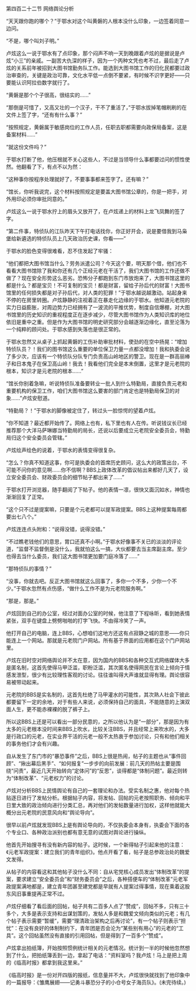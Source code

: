 

第四百二十二节 网络舆论分析

“天天跟你跑的哪个？”于鄂水对这个叫黄磐的人根本没什么印象，一边签着同意一边问。

“不是，哪个叫刘子明。”

卢炫这么一说于鄂水有了点印象，那个闷声不响一天到晚跟着卢炫的是据说是卢炫“小三”的亲戚。一副苦大仇深的样子，因为一个丙种文凭也考不过，最后走了卢炫的关系前年被招到大图书馆勤务队工作。能选到大图书馆工作的归化民都要过政治审查的，关键是政治可靠，文化水平低一点倒不要紧，有时候不识字更好――只要能认识阿拉伯数字就行了。

“黄磐是那个个子很高，很结实的……”

“那倒是可惜了，又高又壮的一个汉子，干不了重活了，”于鄂水拔掉笔帽刷刷的在文件上签了字，“还有有什么事？”

“按照规定，黄磐属于敏感岗位的工作人员，任职去职都需要向政保局备案，这是备案材料……”

“就这份文件吗？”

于鄂水打断了他，他压根就不关心这些人，不过是当领导什么事都要过问的惯性使然。他翻看了下，有点不以为然：

“这种事你按程序处理就好了，不要事事都来签字了。还有嘛？”

“馆长，你听我说完，这个材料按照规定是要盖大图书馆公章的，你是一把手，对外用印必须你审批同意的。”

卢炫这么一说于鄂水拧上的眉头又放开了，在卢炫递上的材料上龙飞凤舞的签了字。

“第二件事，特侦队的江队昨天下午打电话找你，你正好开会，说是要借我到马枭堡给新遴选的特侦队员上几天政治历史课，你看――”

于鄂水的脸色变得很难看，忍不住发起了牢骚：

“他们都把大图书馆当什么？劳务派遣公司？今天这个要，明天那个借，他们也不看看大图书馆除了我和你还有几个正经元老在干活了，我们大图书馆的工作还做不做了？现在安全形势这么恶劣。恐怖分子都跑到东门市放炮来了，大图书馆这里的都是什么？都是宝贝！不可复制的宝贝！都是财富，留给子孙后代的财富！大图书馆里的任何损失都是对子孙后代，对人类的犯罪！”于鄂水越说越激动。站起身来不停的在房里转圈。卢炫静静的注视着正在暴走化边缘的于鄂水。他知道元老院的实力日益膨胀，对周边势力已经拥有了一波流的平推优势，制度自信爆棚，对大图书馆里的历史知识的重视程度正在逐步减少，尽管大图书馆作为人类知识库的地位依旧是重中之重。但是作为大图书馆的明史研究部分会越逐渐边缘化，直至沦落为一个纯粹的顾问处。于鄂水感到失落也是很正常的。

于鄂水忽然又从桌子上抓起黄磐的工伤补助审批材料，使劲的在空中扬晃：“增加特侦队员？！我们的图书馆这么重要的单位保卫力量一点都没增加！我和执委会说了多少次，应该有一个特侦队分队专门负责高山岭地区的警卫。现在是一群高丽棒子和日本鬼子在保卫高山岭！我去！我看他们完全是本末倒置，这里才是元老院的根本，知识才是元老院的根本……”

“馆长你别着急嘛，听说特侦队准备要转业一批人到什么特勤局，直接负责元老和重要机构的保卫工作，咱们大图书馆这么要害的部门肯定也是特勤局保卫的对象……”卢炫安慰道。

“特勤局？！”于鄂水的脚像被定住了，转过头一脸惊愕的望着卢炫。

“你不知道？最近都开始传了。网络上也有，私下里也有人在传。听说钱议长已经推荐那个大洋马萨琳娜当特勤局的局长，还说以后要成立元老院安全委员会，特勤局归这个安全委员会管辖。”

卢炫绘声绘色的说着，于鄂水的表情变得很复杂。

“怎么？你真不知道这事，你可是执委会的首席历史顾问，这么大的政策出台，不可能不问你的意见啊……你不信啊？BBS上政体改革的倡议帖出来都好几天了，设立安全委员会、财政委员会的细节帖子都出来了……”

于鄂水打开浏览器，随手翻阅了下帖子。他的表情一凛，很快又面沉如水，神情也渐渐回复了正常。

“这个只不过是提案嘛，只要是个元老都可以提军政提案。BBS上这种提案每周都要出七八个。”

卢炫连连点头附和：“说得没错，说得没错。”

“不过瞧老钱他们的意思，胃口还真不小啊。”于鄂水好像事不关已的淡淡的评论道，“监督不监督倒是没什么，我就怕这么一搞，大伙都要去当主席副主席。至少也得去当什么委员，我们这大图书馆更加要门庭冷落了……”

“那特侦队的事情？”

“没事，你就去吧。反正大图书馆就这么回事了，多你一个不多，少你一个不少。”于鄂水忽然有点伤感，“做什么工作不是为元老院服务啊。”

“那是，那是。”

卢炫回到自己的办公室，经过对面办公室的时候，他注意了下程咏昕，看到她表情紧张，双手在键盘上劈劈啪啪的打字飞快。不由得冷笑了一声。

他打开自己的电脑，连上BBS，心想咱们这地方还这有点寂静之城的意思――你只能连上一个网站。那就是元老院门户网站。所有基于界面的应用都在这个门户网站里。

卢炫在旧时空对网络舆论并不太在意，因为国内的BBS和各种交互式网络媒体大多是匿名制，这首先使得马甲泛滥，职粉泛滥，其次匿名使得网民在言论上倾向于情感发泄型，很少有比较理性客观的讨论。往往谁叫得大声谁就显得有理。舆论很容易被带动起来。

元老院的BBS是实名制的，这首先杜绝了马甲灌水的可能性，其次熟人社会下彼此都要留下一定的余地，对于有些人来说，必须保持自己的面具，不能随意的上演双面人生，更不能赤裸裸的脱了裤子上。

所以这BBS上还是可以看出一部分民意的，之所以他认为是“一部分”，那是因为有太多的元老根本没时间来BBS上吹水，比较关注BBS，并且经常上来吹水的，大多是行政口的元老，在实业界干活的元老一般不太热衷于参加讨论，只有和他们相关的事务他们才会有兴趣。

自从发生了东门市的“暴恐事件”之后，BBS上很是热闹，帖子的主题也从“事件回顾”、“揪出幕后黑手”、“如何报复”一步步的向前发展：前几天的热帖主要是围绕“问责”，最近几天开始转向“定体问”的“反思”，谈得都是“体制问题”。最近则转为“体制改革”、“元老权力”的讨论。

卢炫对分析BBS上民情舆论有自己的一套理论和办法。受实名制之惠，他对每个热贴逐日进行了发帖分析。根据帖子内容，将发帖、回帖的元老按照职务、倾向和平日里大致的政治倾向进行分类汇总，再对他们的发帖数量进行加权，这样他就能大概分出元老院的民意风向和“舆论导向”。

很早以前卢炫就发现BBS上是有舆论导向的，不仅执委会本身有，执委会下面的各个专业口、各种政治派别也都有意无意的试图对舆论进行操纵。

他首先开始搜寻有没有新内容的帖子。这时候，一个新得帖子引起来他的注意：《元老军政提案：建立我们的青年组织》。他点开看了看，帖子是总参政治处的魏爱文发得。

从帖子的内容看这和其他帖子没什么不同：自从宅党核心成员发出“体制改革”的提案，要求建立“安全委员会”和“财务委员会”之后，各种搭便车的“体制改革”元老军政提案满地都是，建立青年团甚至建党都是早就有人提案过得事情，现在乘着这股东风旧事重提再正常不过。

卢炫仔细看了看后面的回帖，帖子共有二百多人点了“赞成”，回帖不多，只有三十多个，大多是表示支持和出谋划策的，发帖人多是和魏爱文倾向类似的元老；有几个帖子表示需要“暂缓”，需要“理清政治架构之后再讨论”，有一个帖子则表示“担忧”：在没有良好的体制制约下，青年团是否会沦为“某些别有用心”的元老的“工具”。这个回帖虽然没有直接的引用回帖，但是得到了一百多个“赞成”。

卢炫拿出拍纸簿，开始按照惯例统计相关的元老情况。统计到一半的时候他忽然想到了什么，把拍纸簿丢到一边，拿起了电话：“资料室吗？我卢炫！马上是把上周的《临高时报》都拿到我这里来。”

《临高时报》是一份对开四版的报纸，信息量并不大，卢炫很快就找到了他印象中的一篇报导：《雏鹰展翅――记勇斗暴恐分子的小仓号女子海员队》。(未完待续。)

